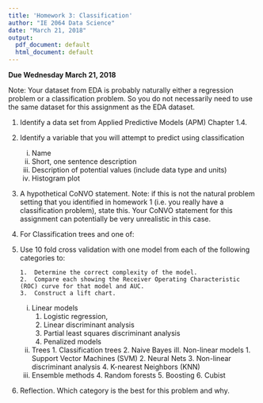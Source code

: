 ```yaml
---
title: 'Homework 3: Classification'
author: "IE 2064 Data Science"
date: "March 21, 2018"
output:
  pdf_document: default
  html_document: default
---
```


**Due Wednesday March 21, 2018**

Note: Your dataset from EDA is probably naturally either a regression problem or a classification problem.  So you do not necessarily need to use the same dataset for this assignment as the EDA dataset.

1.  Identify a data set from Applied Predictive Models (APM) Chapter 1.4.
2.  Identify a variable that you will attempt to predict using classification
    i. Name
    ii. Short, one sentence description
    iii. Description of potential values (include data type and units)
    iv. Histogram plot
3.  A hypothetical CoNVO statement.  Note: if this is not the natural problem setting that you identified in homework 1 (i.e. you really have a classification problem), state this. Your CoNVO statement for this assignment can potentially be very unrealistic in this case.
4.  For Classification trees and one of:

4.  Use 10 fold cross validation with one model from each of the following categories to:

        1.  Determine the correct complexity of the model.
        2.  Compare each showing the Receiver Operating Characteristic (ROC) curve for that model and AUC.
        3.  Construct a lift chart.
    i.  Linear models  
        1.  Logistic regression,
        2.  Linear discriminant analysis
        3.  Partial least squares discriminant analysis
        4.  Penalized models
    ii.  Trees
        1.  Classification trees
        2.  Naive Bayes
    iII.  Non-linear models
        1.  Support Vector Machines (SVM)
        2.  Neural Nets
        3.  Non-linear discriminant analysis
        4.  K-nearest Neighbors (KNN)
    iv.  Ensemble methods
        4.  Random forests
        5.  Boosting
        6.  Cubist

6.  Reflection.  Which category is the best for this problem and why.
